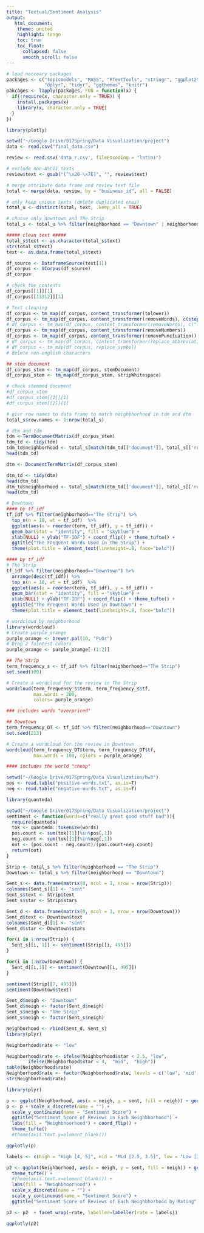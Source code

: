 ```yaml
---
title: "Textual/Sentiment Analysis"
output:
   html_document:
    theme: united
    highlight: tango
    toc: true
    toc_float:
      collapsed: false
      smooth_scroll: false
---
```


```r
# load necceary packages
packages <- c("topicmodels", "MASS", "RTextTools", "stringr", "ggplot2", "tm", "qdap", "tidytext", 
              "dplyr", "tidyr", "ggthemes", "knitr")
pakcages <- lapply(packages, FUN = function(x) {
  if(!require(x, character.only = TRUE)) {
    install.packages(x)
    library(x, character.only = TRUE)
  }
})

library(plotly)

setwd("~/Google Drive/017Spring/Data Visualization/project")
data <- read.csv("final_data.csv")

review <- read.csv('data_r.csv', fileEncoding = "latin1")

# exclude non-ASCII texts
review$text <- gsub("[^\x20-\x7E]", "", review$text)

# merge attribute data frame and review text file
total <- merge(data, review, by = "business_id", all = FALSE)

# only keep unique texts (delete duplicated ones)
total_u <- distinct(total, text, .keep_all = TRUE)

# choose only downtown and The Strip
total_s <- total_u %>% filter(neighborhood == "Downtown" | neighborhood == "The Strip")

##### clean text #####
total_s$text <- as.character(total_s$text)
str(total_s$text)
text <- as.data.frame(total_s$text)

df_source <- DataframeSource(text[1])
df_corpus <- VCorpus(df_source)
df_corpus

# check the contents
df_corpus[[1]][1]
df_corpus[[13312]][1]

# Text cleaning
df_corpus <- tm_map(df_corpus, content_transformer(tolower))
df_corpus <- tm_map(df_corpus, content_transformer(removeWords), c(stopwords("english")))
# df_corpus <- tm_map(df_corpus, content_transformer(removeWords), c("list", "w/"))
df_corpus <- tm_map(df_corpus, content_transformer(removeNumbers))
df_corpus <- tm_map(df_corpus, content_transformer(removePunctuation))
# df_corpus <- tm_map(df_corpus, content_transformer(replace_abbreviation))
# df_corpus <- tm_map(df_corpus, replace_symbol)
# delete non-english characters

## stem document
df_corpus_stem <- tm_map(df_corpus, stemDocument)
df_corpus_stem <- tm_map(df_corpus_stem, stripWhitespace)

# check stemmed document
#df_corpus_stem
#df_corpus_stem[[1]][1]
#df_corpus_stem[[2]][1]

# givr row names to data frame to match neighbhorhood in tdm and dtm
total_s$row.names <- 1:nrow(total_s)

# dtm and tdm
tdm <-TermDocumentMatrix(df_corpus_stem)  
tdm_td <- tidy(tdm)
tdm_td$neighborhood <- total_s[match(tdm_td[['document']], total_s[['row.names']]), 'neighborhood']
head(tdm_td)

dtm <- DocumentTermMatrix(df_corpus_stem)

dtm_td <- tidy(dtm)
head(dtm_td)
dtm_td$neighborhood <- total_s[match(dtm_td[['document']], total_s[['row.names']]), 'neighborhood']
head(dtm_td)
```

```r
# Downtown
#### by tf_idf
tf_idf %>% filter(neighborhood=="The Strip") %>% 
  top_n(n = 10, wt = tf_idf)  %>%
  ggplot(aes(x = reorder(term, tf_idf), y = tf_idf)) +
  geom_bar(stat = "identity", fill = "skyblue") + 
  xlab(NULL) + ylab("TF-IDF") + coord_flip() + theme_tufte() + 
  ggtitle("The Frequent Words Used in The Strip") + 
  theme(plot.title = element_text(lineheight=.8, face="bold"))

```


```r
#### by tf_idf
# The Strip
tf_idf %>% filter(neighborhood=="Downtown") %>% 
  arrange(desc(tf_idf)) %>%
  top_n(n = 10, wt = tf_idf)  %>%
  ggplot(aes(x = reorder(term, tf_idf), y = tf_idf)) +
  geom_bar(stat = "identity", fill = "skyblue") + 
  xlab(NULL) + ylab("TF-IDF") + coord_flip() + theme_tufte() + 
  ggtitle("The Frequent Words Used in Downtown") + 
  theme(plot.title = element_text(lineheight=.8, face="bold"))

```

```r
# wordcloud by neighborhood
library(wordcloud)
# Create purple_orange
purple_orange <- brewer.pal(10, "PuOr")
# Drop 2 faintest colors
purple_orange <- purple_orange[-(1:2)]

## The Strip
term_frequency_s <- tf_idf %>% filter(neighborhood=="The Strip")
set.seed(100)

# Create a wordcloud for the review in The Strip
wordcloud(term_frequency_s$term, term_frequency_s$tf, 
          max.words = 200, 
          colors= purple_orange)

### includes words "overpriced"
```

```r
## Downtown
term_frequency_DT <- tf_idf %>% filter(neighborhood=="Downtown")
set.seed(213)

# Create a wordcloud for the review in Downtown
wordcloud(term_frequency_DT$term, term_frequency_DT$tf, 
          max.words = 100, colors = purple_orange)

#### includes the world "cheap"
```

```r
setwd("~/Google Drive/017Spring/Data Visualization/hw3")
pos <- read.table("positive-words.txt", as.is=T)
neg <- read.table("negative-words.txt", as.is=T)

library(quanteda)

setwd("~/Google Drive/017Spring/Data Visualization/project")
sentiment <- function(words=c("really great good stuff bad")){
  require(quanteda)
  tok <- quanteda::tokenize(words)
  pos.count <- sum(tok[[1]]%in%pos[,1])
  neg.count <- sum(tok[[1]]%in%neg[,1])
  out <- (pos.count - neg.count)/(pos.count+neg.count)
  return(out)
}

Strip <- total_s %>% filter(neighborhood == "The Strip")
Downtown <- total_s %>% filter(neighborhood == "Downtown")

Sent_s <- data.frame(matrix(0, ncol = 1, nrow = nrow(Strip)))
colnames(Sent_s)[1] <- "sent"
Sent_s$text <- Strip$text
Sent_s$star <- Strip$stars

Sent_d <- data.frame(matrix(0, ncol = 1, nrow = nrow(Downtown)))
Sent_d$text <- Downtown$text
colnames(Sent_d)[1] <- "sent"
Sent_d$star <- Downtown$stars

for(i in 1:nrow(Strip)) {
  Sent_s[[i, 1]] <- sentiment(Strip[[i, 495]])
}

for(i in 1:nrow(Downtown)) {
  Sent_d[[i,1]] <- sentiment(Downtown[[i, 495]])
}

sentiment(Strip[[7, 495]])
sentiment(Downtown$text)

Sent_d$neigh <- "Downtown"
Sent_d$neigh <- factor(Sent_d$neigh)
Sent_s$neigh <- "The Strip"
Sent_s$neigh <- factor(Sent_s$neigh)

Neighborhood <- rbind(Sent_d, Sent_s)
library(plyr)

Neighborhood$rate <- "low"

Neighborhood$rate <- ifelse(Neighborhood$star < 2.5, "low", 
        ifelse(Neighborhood$star < 4,  "mid",  "high"))
table(Neighborhood$rate)
Neighborhood$rate <- factor(Neighborhood$rate, levels = c('low', 'mid', 'high'))
str(Neighborhood$rate)

library(plyr)

```


```r
p <- ggplot(Neighborhood, aes(x = neigh, y = sent, fill = neigh)) + geom_boxplot()
p <- p + scale_x_discrete(name = "") +
  scale_y_continuous(name = "Sentiment Score") + 
  ggtitle("Sentiment Score of Reviews in Each Neighbhorhood") +
  labs(fill = "Neighbhoorhood") + coord_flip() +
  theme_tufte() 
  #theme(axis.text.y=element_blank())

ggplotly(p)


```


```r

labels <- c(high = "High [4, 5]", mid = "Mid [2.5, 3.5]", low = "Low [1, 2]")

p2 <- ggplot(Neighborhood, aes(x = neigh, y = sent, fill = neigh)) + geom_boxplot() + 
  theme_tufte() +
  #theme(axis.text.x=element_blank()) + 
  labs(fill = "Neighbhoorhood") + 
  scale_x_discrete(name = "") +
  scale_y_continuous(name = "Sentiment Score") +
  ggtitle("Sentiment Score of Reviews of Each Neighbhorhood by Rating")

p2 <- p2  + facet_wrap(~rate, labeller=labeller(rate = labels))

ggplotly(p2)

````